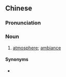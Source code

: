 {{also|氛围}}
==Chinese==
{{zh-forms|s=氛围|alt=雰圍}}

===Pronunciation===
{{zh-pron
|m=fēnwéi
|c=fan1 wai4
|cat=n
}}

===Noun===
{{zh-noun}}

# [[atmosphere]]; [[ambiance]]

====Synonyms====
* {{zh-l|氣氛}}